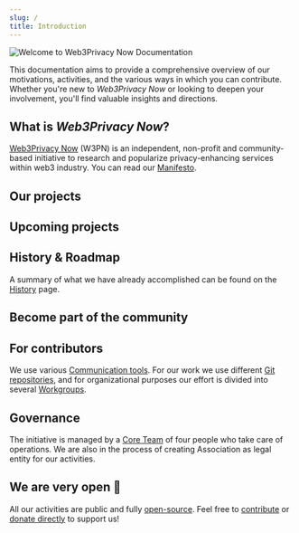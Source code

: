 ```yaml
---
slug: /
title: Introduction
---
```



![Welcome to Web3Privacy Now Documentation](./assets/intro-cover.png)

This documentation aims to provide a comprehensive overview of our motivations, activities, and the various ways in which you can contribute. 
Whether you're new to *Web3Privacy Now* or looking to deepen your involvement, you'll find valuable insights and directions.

## What is *Web3Privacy Now*?

[Web3Privacy Now](https://web3privacy.info/) (W3PN) is an independent, non-profit and community-based initiative to research and popularize privacy-enhancing services within web3 industry. You can read our [Manifesto](/about-us/manifesto).

## Our projects

<LinkCard
  title="🔬 Research"
  description="Analyzing the ecosystem, creating reports"
  href="/research"
/>
<LinkCard
  title="📅 Events"
  description="Organizing events such as meetups, summits or hackathons"
  href="/events"
/>
<LinkCard
  title="📰 Week in the Privacy"
  description="Weekly newsletter with round-up of the most important news"
  href="/news/week-in-the-privacy"
/>

## Upcoming projects

<LinkCard
  title="👁️ Privacy Explorer"
  description="The most extensive database of privacy-enhancing solutions"
  href="/projects/privacy-explorer"
/>
<LinkCard
  title="↴ Privacy Corner"
  description="Community pop-up space for hackathons and other events"
  href="https://github.com/web3privacy/privacy-corner"
/>
<LinkCard
  title="🏆 Privacy Tech Awards"
  description="Annual vote of most popular and interesting privacy projects"
  href="/projects/privacy-tech-awards"
/>

## History & Roadmap

A summary of what we have already accomplished can be found on the [History](/about-us/history) page.

<CardGrid>
  <LinkCard title="History" href="/about-us/history" />
  <LinkCard title="Roadmap" href="/about-us/roadmap" />
</CardGrid>

## Become part of the community

<CardGrid>
  <LinkCard title="Follow us" href="/about-us/follow-us" />
  <LinkCard title="Get involved" href="/get-involved/index" />
</CardGrid>
<CardGrid>
  <LinkCard title="Contributors guide" href="/contributors/" />
  <LinkCard title="Partnerships" href="/get-involved/partnership" />
</CardGrid>
<CardGrid>
  <LinkCard title="Donate" href="/get-involved/donate" />
  <LinkCard title="Code of Conduct" href="/get-involved/code-of-conduct" />
</CardGrid>

## For contributors

We use various [Communication tools](/governance/communication). For our work we use different [Git repositories](/contributors/git), and for organizational purposes our effort is divided into several [Workgroups](/contributors/workgroups).

<CardGrid>
  <LinkCard title="Communication tools" href="/governance/communication" />
  <LinkCard title="Git repositories" href="/contributors/git" />
</CardGrid>
<CardGrid>
  <LinkCard title="Workgroups" href="/contributors/workgroups" />
</CardGrid>

## Governance

The initiative is managed by a [Core Team](/governance/core-team) of four people who take care of operations. We are also in the process of creating Association as legal entity for our activities.

<LinkCard title="Governance structure" href="/governance/governance/" />
<CardGrid>
    <LinkCard title="Congress" href="/events/congress" />
    <LinkCard title="Core Team" href="/governance/core-team" />
</CardGrid>
<CardGrid>
    <LinkCard title="Core Contributors" href="/governance/core-contributors" />
    <LinkCard title="Treasury" href="/governance/treasury" />
</CardGrid>

## We are very open 💛

All our activities are public and fully [open-source](/contributors/git). Feel free to [contribute](/contributors/index) or [donate directly](get-involved/donate) to support us!
